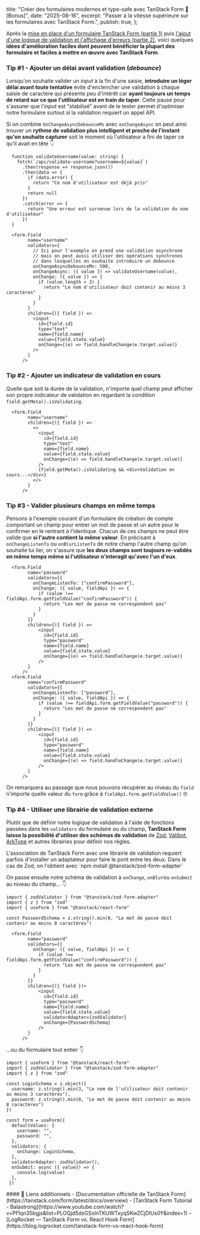 
  title: "Créer des formulaires modernes et type-safe avec TanStack Form 📝 [Bonus]",
  date: "2025-08-16",
  excerpt:
    "Passer à la vitesse supérieure sur les formulaires avec TanStack Form.",
  publish: true,
};

Après la [mise en place d'un formulaire TanStack Form (partie 1)](/post/tanstack-form-1) puis [l'ajout d'une logique de validation et l'affichage d'erreurs (partie 2)](/post/tanstack-form-2), voici quelques **idées d'amélioration faciles dont peuvent bénéficier la plupart des formulaire et faciles à mettre en œuvre avec TanStack Form**.

### Tip #1 - Ajouter un délai avant validation (*debounce*)

Lorsqu'on souhaite valider un *input* à la fin d'une saisie, **introduire un léger délai avant toute tentative** évite d'enclencher une validation à chaque saisie de caractère qui présente peu d'intérêt car **ayant toujours un temps de retard sur ce que l'utilisateur est en train de taper**. Cette pause pour s'assurer que l'*input* est "stabilisé" avant de le tester permet d'optimiser notre formulaire surtout si la validation requiert un appel API. 

Si on combine `OnChangeAsyncDebounceMs` avec `onChangeAsync` on peut ainsi trouver un **rythme de validation plus intelligent et proche de l'instant qu'on souhaite capturer** soit le moment où l'utilisateur a fini de taper ce qu'il avait en tête 👇
<br/>

```tsx {18-22}
  function validateUsername(value: string) {
    fetch(`/api/validate-username?username=${value}`)
      .then(response => response.json())
      .then(data => {
        if (data.error) {
          return "Ce nom d'utilisateur est déjà pris"
        }
        return null
      })
      .catch(error => {
        return "Une erreur est survenue lors de la validation du nom d'utilisateur"
      })
  }

  <form.Field 
        name="username" 
        validators={
          // Ici pour l'exemple on prend une validation asynchrone
          // mais on peut aussi utiliser des opérations synchrones
          // dans lesquelles on souhaite introduire un debounce
          onChangeAsyncDebounceMs: 500,
          onChangeAsync: ({ value }) => validateUsername(value),
          onChange: ({ value }) => {
            if (value.length < 3) {
              return "Le nom d'utilisateur doit contenir au moins 3 caractères"
            }
          }
        }
        children={({ field }) => 
          <input 
            id={field.id} 
            type="text"
            name={field.name} 
            value={field.state.value}
            onChange={(e) => field.handleChange(e.target.value)}
          />
        }
      />
```


### Tip #2 - Ajouter un indicateur de validation en cours

Quelle que soit la durée de la validation, n'importe quel champ peut afficher son propre indicateur de validation en regardant la condition `field.getMeta().isValidating`.

```tsx {12}
  <form.Field 
        name="username" 
        children={({ field }) => 
          <>
            <input 
              id={field.id} 
              type="text"
              name={field.name} 
              value={field.state.value}
              onChange={(e) => field.handleChange(e.target.value)}
            />
            {field.getMeta().isValidating && <div>Validation en cours...</div>}
          </>
        }
      />
```

### Tip #3 - Valider plusieurs champs en même temps

Pensons à l'exemple courant d'un formulaire de création de compte comportant un champ pour entrer un mot de passe et un autre pour le confirmer en le rentrant à l'identique. Chacun de ces champs ne peut être valide que **si l'autre contient la même valeur**. En précisant à `onChangeListenTo` ou `onBlurListenTo` de notre champ l'autre champ qu'on souhaite lui lier, on s'assure que **les deux champs sont toujours re-validés en même temps même si l'utilisateur n'interagit qu'avec l'un d'eux**.

```tsx {4,24}
  <form.Field 
        name="password" 
        validators={{
          onChangeListenTo: ["confirmPassword"],
          onChange: ({ value, fieldApi }) => {
            if (value !== fieldApi.form.getFieldValue("confirmPassword")) {
              return "Les mot de passe ne correspondent pas"
            }
          }
        }}
        children={({ field }) => 
            <input 
              id={field.id} 
              type="password"
              name={field.name} 
              value={field.state.value}
              onChange={(e) => field.handleChange(e.target.value)}
            />
        }
      />
  <form.Field 
        name="confirmPassword" 
        validators={{
          onChangeListenTo: ["password"],
          onChange: ({ value, fieldApi }) => {
            if (value !== fieldApi.form.getFieldValue("password")) {
              return "Les mot de passe ne correspondent pas"
            }
          }
        }}
        children={({ field }) => 
            <input 
              id={field.id} 
              type="password"
              name={field.name} 
              value={field.state.value}
              onChange={(e) => field.handleChange(e.target.value)}
            />
        }
      />
```

On remarquera au passage que nous pouvons récupérer au niveau du `field` n'importe quelle valeur du `form` grâce à `fieldApi.form.getFieldValue()` 🤓

### Tip #4 - Utiliser une librairie de validation externe

Plutôt que de définir notre logique de validation à l'aide de fonctions passées dans les `validators` du formulaire ou du champ, **TanStack Form laisse la possibilité d'utiliser des schémas de validation** de [Zod](https://zod.dev/), [Valibot](https://valibot.dev/), [ArkType](https://arktype.io/) et autres librairies pour définir nos règles.

<InformationBanner>
  L'association de TanStack Form avec une librairie de validation requiert parfois d'installer un adaptateur pour faire le pont entre les deux. Dans le cas de Zod, on l'obtient avec `npm install @tanstack/zod-form-adapter`
</InformationBanner>

On passe ensuite notre schéma de validation à `onChange`, `onBlur`ou `onSubmit` au niveau du champ... 👇

```tsx {5,22-23}
import { zodValidator } from "@tanstack/zod-form-adapter"
import { z } from "zod"
import { useForm } from "@tanstack/react-form"

const PasswordSchema = z.string().min(8, "Le mot de passe doit contenir au moins 8 caractères")

  <form.Field 
        name="password" 
        validators={{
          onChange: ({ value, fieldApi }) => {
            if (value !== fieldApi.form.getFieldValue("confirmPassword")) {
              return "Les mot de passe ne correspondent pas"
            }
          }
        }}
        children={({ field })> 
            <input 
              id={field.id} 
              type="password"
              name={field.name} 
              value={field.state.value}
              validatorAdapter={zodValidator}
              onChange={PasswordSchema}
            />
        }
      />
```

...ou du formulaire tout entier 👇

```tsx {5-8,16}
import { useForm } from "@tanstack/react-form"
import { zodValidator } from "@tanstack/zod-form-adapter"
import { z } from "zod"

const LoginSchema = z.object({
  username: z.string().min(3, "Le nom de l'utilisateur doit contenir au moins 3 caractères"),
  password: z.string().min(8, "Le mot de passe doit contenir au moins 8 caractères")
})

const form = useForm({ 
  defaultValues: {
    username: "",
    password: "",
  },
  validators: {
    onChange: LoginSchema,
  },
  validatorAdapter: zodValidator(),
  onSubmit: async ({ value}) => {
    console.log(value)
  },
 })
```

<div className="useful-links">
  #### 🔗 Liens additionnels 
  - <ExternalLink /> [Documentation officielle de TanStack Form](https://tanstack.com/form/latest/docs/overview)
  - <ExternalLink /> [TanStack Form Tutorial - Balastrong](https://www.youtube.com/watch?v=Pf1qn35bgjs&list=PLOQjd5dsGSxInTKUWTxyqSKwZCjDIUs0Y&index=1)
  - <ExternalLink /> [LogRocket — TanStack Form vs. React Hook Form](https://blog.logrocket.com/tanstack-form-vs-react-hook-form)
</div>